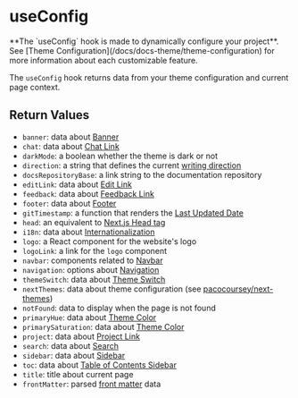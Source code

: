 
# useConfig

<Callout type="warning">
  **The `useConfig` hook is made to dynamically configure your project**. See
  [Theme Configuration](/docs/docs-theme/theme-configuration) for more
  information about each customizable feature.
</Callout>

The `useConfig` hook returns data from your theme configuration and current page
context.

## Return Values

- `banner`: data about [Banner](/docs/docs-theme/theme-configuration#banner)
- `chat`: data about [Chat Link](/docs/docs-theme/theme-configuration#chat-link)
- `darkMode`: a boolean whether the theme is dark or not
- `direction`: a string that defines the current
  [writing direction](/docs/docs-theme/theme-configuration#writing-direction)
- `docsRepositoryBase`: a link string to the documentation repository
- `editLink`: data about
  [Edit Link](/docs/docs-theme/theme-configuration#edit-link)
- `feedback`: data about
  [Feedback Link](/docs/docs-theme/theme-configuration#feedback-link)
- `footer`: data about [Footer](/docs/docs-theme/theme-configuration#footer)
- `gitTimestamp`: a function that renders the
  [Last Updated Date](/docs/docs-theme/theme-configuration#last-updated-date)
- `head`: an equivalent to
  [Next.js Head tag](https://nextjs.org/docs/pages/api-reference/components/head)
- `i18n`: data about [Internationalization](/docs/guide/i18n)
- `logo`: a React component for the website's logo
- `logoLink`: a link for the `logo` component
- `navbar`: components related to
  [Navbar](/docs/docs-theme/theme-configuration#customize-the-navbar)
- `navigation`: options about
  [Navigation](/docs/docs-theme/theme-configuration#navigation)
- `themeSwitch`: data about
  [Theme Switch](/docs/docs-theme/theme-configuration#theme-switch)
- `nextThemes`: data about theme configuration (see
  [pacocoursey/next-themes](https://github.com/pacocoursey/next-themes))
- `notFound`: data to display when the page is not found
- `primaryHue`: data about
  [Theme Color](/docs/docs-theme/theme-configuration#theme-color)
- `primarySaturation`: data about
  [Theme Color](/docs/docs-theme/theme-configuration#theme-color)
- `project`: data about
  [Project Link](/docs/docs-theme/theme-configuration#project-link)
- `search`: data about [Search](/docs/docs-theme/theme-configuration#search)
- `sidebar`: data about [Sidebar](/docs/docs-theme/theme-configuration#sidebar)
- `toc`: data about
  [Table of Contents Sidebar](/docs/docs-theme/theme-configuration#toc-sidebar)
- `title`: title about current page
- `frontMatter`: parsed [front matter](https://jekyllrb.com/docs/front-matter)
  data
